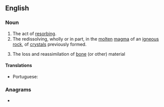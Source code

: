 {{also|Resorption|résorption}}
==English==

===Noun===
{{en-noun|~}}

# The act of [[resorb]]ing.
# The redissolving, wholly or in part, in the [[molten]] [[magma]] of an [[igneous]] [[rock]], of [[crystal]]s previously formed.
# {{lb|en|medicine}} The loss and reassimilation of [[bone]] (or other) material

====Translations====
{{trans-top|the loss and reassimilation of bone material}}
* Portuguese: {{t|pt|ressorção|f}}
{{trans-mid}}
{{trans-bottom}}

===Anagrams===
* {{anagrams|en|portioners|reportions}}